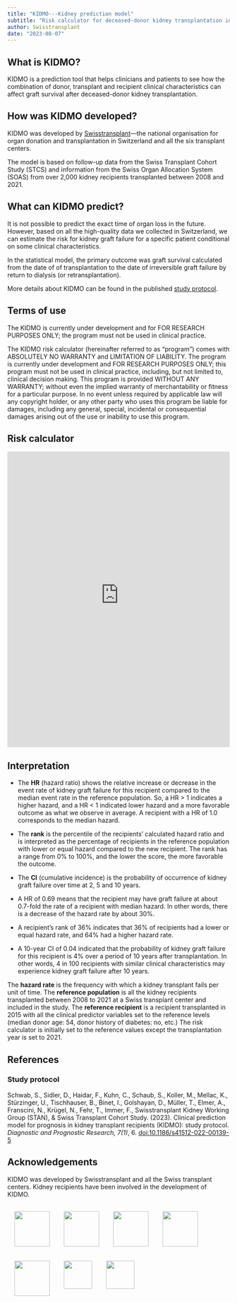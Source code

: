 ```yaml
---
title: "KIDMO---Kidney prediction model"
subtitle: "Risk calculator for deceased-donor kidney transplantation in Switzerland."
author: Swisstransplant
date: "2023-08-07"
---
```


## What is KIDMO?

KIDMO is a prediction tool that helps clinicians and patients to see how the combination of donor, transplant and recipient clinical characteristics can affect graft survival after deceased-donor kidney transplantation.

## How was KIDMO developed?

KIDMO was developed by [Swisstransplant](https://www.swisstransplant.org/)---the national organisation for organ donation and transplantation in Switzerland and all the six transplant centers.

The model is based on follow-up data from the Swiss Transplant Cohort Study (STCS) and information from the Swiss Organ Allocation System (SOAS) from over 2,000 kidney recipients transplanted between 2008 and 2021.

## What can KIDMO predict?

It is not possible to predict the exact time of organ loss in the future. However, based on all the high-quality data we collected in Switzerland, we can estimate the risk for kidney graft failure for a specific patient conditional on some clinical characteristics.

In the statistical model, the primary outcome was graft survival calculated from the date of of transplantation to the date of irreversible graft failure by return to dialysis (or retransplantation).

More details about KIDMO can be found in the published [study protocol](https://doi.org/10.1186/s41512-022-00139-5).

## Terms of use

The KIDMO is currently under development and for FOR RESEARCH PURPOSES ONLY; the program must not be used in clinical practice.

::: {.callout-important title="More information" collapse=true}
The KIDMO risk calculator (hereinafter referred to as "program") comes with ABSOLUTELY NO WARRANTY and LIMITATION OF LIABILITY. The program is currently under development and FOR RESEARCH PURPOSES ONLY; this program must not be used in clinical practice, including, but not limited to, clinical decision making. This program is provided WITHOUT ANY WARRANTY; without even the implied warranty of merchantability or fitness for a particular purpose. In no event unless required by applicable law will any copyright holder, or any other party who uses this program be liable for damages, including any general, special, incidental or consequential damages arising out of the use or inability to use this program.
:::

## Risk calculator

```{=html}
<iframe id="KIDMO" src="https://swisstransplant.shinyapps.io/KIDMO/" style="border: none; width: 100%; height: 670px" frameborder="0"></iframe>
```

## Interpretation

* The **HR** (hazard ratio) shows the relative increase or decrease in the event rate of kidney graft failure for this recipient compared to the median event rate in the reference population. So, a HR > 1 indicates a higher hazard, and a HR < 1 indicated lower hazard and a more favorable outcome as what we observe in average. A recipient with a HR of 1.0 corresponds to the median hazard.

* The **rank** is the percentile of the recipients' calculated hazard ratio and is interpreted as the percentage of recipients in the reference population with lower or equal hazard compared to the new recipient. The rank has a range from 0% to 100%, and the lower the score, the more favorable the outcome.

* The **CI** (cumulative incidence) is the probability of occurrence of kidney graft failure over time at 2, 5 and 10 years.

::: {.callout-note title="Example" collapse=false}
* A HR of 0.69 means that the recipient may have graft failure at about 0.7-fold the rate of a recipient with median hazard. In other words, there is a decrease of the hazard rate by about 30%.

* A recipient's rank of 36% indicates that 36% of recipients had a lower or equal hazard rate, and 64% had a higher hazard rate.

* A 10-year CI of 0.04 indicated that the probability of kidney graft failure for this recipient is 4% over a period of 10 years after transplantation. In other words, 4 in 100 recipients with similar clinical characteristics may experience kidney graft failure after 10 years.
:::

::: {.callout-note title="Additional information" collapse=true}
The **hazard rate** is the frequency with which a kidney transplant fails per unit of time. The **reference population** is all the kidney recipients transplanted between 2008 to 2021 at a Swiss transplant center and included in the study. The **reference recipient** is a recipient transplanted in 2015 with all the clinical predictor variables set to the reference levels (median donor age: 54, donor history of diabetes: no, etc.) The risk calculator is initially set to the reference values except the transplantation year is set to 2021.
:::

## References

### Study protocol
Schwab, S., Sidler, D., Haidar, F., Kuhn, C., Schaub, S., Koller, M., Mellac, K., Stürzinger, U., Tischhauser, B., Binet, I., Golshayan, D., Müller, T., Elmer, A., Franscini, N., Krügel, N., Fehr, T., Immer, F., Swisstransplant Kidney Working Group (STAN), & Swiss Transplant Cohort Study. (2023). Clinical prediction model for prognosis in kidney transplant recipients (KIDMO): study protocol. *Diagnostic and Prognostic Research, 7(1)*, 6. [doi:10.1186/s41512-022-00139-5](https://doi.org/10.1186/s41512-022-00139-5)

## Acknowledgements

KIDMO was developed by Swisstransplant and all the Swiss transplant centers. Kidney recipients have been involved in the development of KIDMO.

![](../images/SWT_2955_2021.png){height=80 style="float:left; padding:16px"}
![](../images/CHUV-Centre-hospitalier-universitaire-vaudois_ng_image_full.png){height=80 style="float:left; padding:16px"}

![](../images/HUG.png){height=80 style="float:left; padding:16px"}
![](../images/Insel.png){height=80 style="float:left; padding:16px"}
![](../images/KSSG.png){height=80 style="float:left; padding:16px"}

![](../images/USB.png){height=64 style="float:left; padding:16px"}
![](../images/USZ.png){height=64 style="padding:16px"}